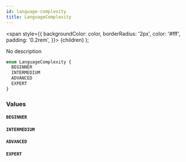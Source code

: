 ```yaml
---
id: language-complexity
title: LanguageComplexity
---
```


<span
style={{
      backgroundColor: color,
      borderRadius: '2px',
      color: '#fff',
      padding: '0.2rem',
    }}>
{children}
</span>
);

No description

```graphql
enum LanguageComplexity {
  BEGINNER
  INTERMEDIUM
  ADVANCED
  EXPERT
}
```

### Values

#### `BEGINNER`

#### `INTERMEDIUM`

#### `ADVANCED`

#### `EXPERT`
